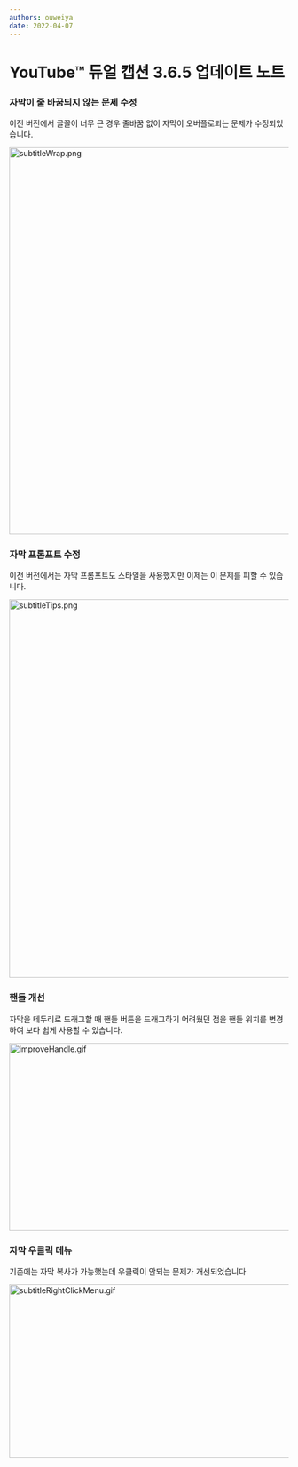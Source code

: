 ```yaml
---
authors: ouweiya
date: 2022-04-07
---
```





# YouTube™ 듀얼 캡션 3.6.5 업데이트 노트

 ### 자막이 줄 바꿈되지 않는 문제 수정

 이전 버전에서 글꼴이 너무 큰 경우 줄바꿈 없이 자막이 오버플로되는 문제가 수정되었습니다.

<img src={subtitleWrap} alt="subtitleWrap.png" width="600" height="698" />

### 자막 프롬프트 수정

이전 버전에서는 자막 프롬프트도 스타일을 사용했지만 이제는 이 문제를 피할 수 있습니다.

<img src={subtitleTips} alt="subtitleTips.png" width="600" height="682" />

### 핸들 개선

자막을 테두리로 드래그할 때 핸들 버튼을 드래그하기 어려웠던 점을 핸들 위치를 변경하여 보다 쉽게 사용할 수 있습니다.

<img src={improveHandle} alt="improveHandle.gif" width="600" height="338" />

### 자막 우클릭 메뉴

기존에는 자막 복사가 가능했는데 우클릭이 안되는 문제가 개선되었습니다.

<img src={subtitleRightClickMenu} alt="subtitleRightClickMenu.gif" width="600" height="313" />

<WebStore />